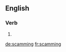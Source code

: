 ==English==

===Verb===
{{head|en}}

# {{present participle of|scam}}

[[de:scamming]]
[[fr:scamming]]